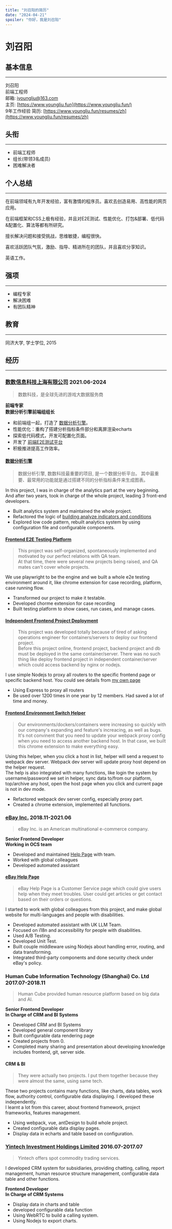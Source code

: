 ```yaml
---
title: "刘召阳的简历"
date: "2024-04-21"
spoiler: "你好，我是刘召阳"
---
```


# 刘召阳

## 基本信息
---
刘召阳  
前端工程师  
邮箱: iyoungliu@163.com  
主页: [https://www.youngliu.fun](https://www.youngliu.fun/)  
9年工作经验
简历: [https://www.youngliu.fun/resumes/zh](https://www.youngliu.fun/resumes/zh)

## 头衔
---
* 前端工程师
* 组长(带领3名成员)
* 困难解决者

## 个人总结
---
在前端领域有九年开发经验，富有激情的程序员。喜欢去创造易用、高性能的网页应用。

在前端框架和CSS上极有经验，并且对E2E测试、性能优化、打包&部署、低代码&配置化、算法等都有所研究。

擅长解决问题和接受挑战，思维敏捷，编程很快。

喜欢活跃团队气氛，激励、指导、精进所在的团队，并且喜欢分享知识。

英语工作。

## 强项
---
* 编程专家
* 解决困难
* 有团队精神

## 教育
---
同济大学, 学士学位, 2015

## 经历
---
### [数数信息科技上海有限公司](https://www.thinkingdata.cn/) 2021.06-2024
> 数数科技，是全球先进的游戏大数据服务商  

**前端专家**  
**数据分析引擎前端组组长**
* 和前端组一起，打造了 [数据分析引擎](https://demo-ta.thinkingdata.cn/demo/index.html)。 
* 性能优化：重构了搭建分析指标条件部分和离屏渲染echarts
* 探索低代码模式，开发可配置化页面。
* 开发了 [前端E2E测试平台](https://www.youngliu.fun/posts/frontend-e2e-test)
* 积极推进提高工作效率。

#### [数据分析引擎](https://demo-ta.thinkingdata.cn/demo/index.html)
> 数据分析引擎, 数数科技最重要的项目, 是一个数据分析平台。 其中最重要、最常用的功能就是通过搭建不同的分析指标条件来生成图表。

In this project, I was in charge of the analytics part at the very beginning. And after two years, took in charge of the whole project, leading 3 front-end developers.
* Built analytics system and maintained the whole project.
* Refactored the logic of [building analyze indicators and conditions](https://www.youngliu.fun/posts/b2b-data)
* Explored low code pattern, rebuilt analytics system by using configuration file and configurable components.

#### [Frontend E2E Testing Platform](https://www.youngliu.fun/posts/frontend-e2e-test)
> This project was self-organized, spontaneously implemented and motivated by our perfect relations with QA team.  
  At that time, there were several new projects being raised, and QA mates can't cover whole projects.

We use playwright to be the engine and we built a whole e2e testing environment around it, like chrome extension for case recording, platform, case running flow.
* Transformed our project to make it testable.
* Developed chorme extension for case recording
* Built testing platform to show cases, run cases, and manage cases.

#### [Independent Frontend Project Deployment](https://www.youngliu.fun/posts/frontend-envs)
> This project was developed totally because of tired of asking operations engineer for containers/servers to deploy our frontend project.  
  Before this project online, frontend project, backend project and db must be deployed in the same container/server. There was no such thing like deploy frontend project in independent container/server which could access backend by nginx or nodejs.

I use simple Nodejs to proxy all routers to the specific frontend page or specific backend host. You could see details from [my own page](https://www.youngliu.fun/posts/frontend-envs)
* Using Express to proxy all routers
* Be used over 1200 times in one year by 12 members. Had saved a lot of time and money.

#### [Frontend Environment Switch Helper](https://www.youngliu.fun/posts/env-switch)
> Our environments/dockers/containers were increasing so quickly with our company's expanding and feature's increacing, as well as bugs. 
  It's not convinent that you need to update your webpack proxy config when you need to access another backend host.
  In that case, we built this chrome extension to make everything easy.

Using this helper, when you click a host in list, helper will send a request to webpack dev server. Webpack dev server will update proxy host depend on the helper request.  
The help is also integrated with many functions, like login the system by username/password we set in helper, sync data to/from our platform, top/archive any host, open the host page when you click and current page is not in dev mode.
* Refactored webpack dev server config, especially proxy part.
* Created a chrome extension, implemented all functions.

### [eBay Inc.](https://www.ebay.com) 2018.11-2021.06
> eBay Inc. is an American multinational e-commerce company.

**Senior Frontend Developer**  
**Working in OCS team**
* Developed and maintained [Help Page](https://www.ebay.com/help/home) with team.
* Worked with global colleagues
* Developed automated assistant 

#### [eBay Help Page](https://www.ebay.com/help/home)
> eBay Help Page is a Customer Service page which could give users help when they meet troubles.
  User could get articles or get contact based on their orders or questions.

I started to work with global colleagues from this project, and make global website for multi-languages and people with disabilities.  

* Developed automated assistant with UK LLM Team.
* Focused on i18n and accessibility for people with disabilities.
* Used A/B Testing.
* Developed Unit Test.
* Built couple middleware using Nodejs about handling error, routing, and data transforming.
* Integrated third-party components and done security check under eBay's policy.

### Human Cube Information Technology (Shanghai) Co. Ltd 2017.07-2018.11
> Human Cube provided human resource platform based on big data and AI.

**Senior Frontend Developer**  
**In Charge of CRM and BI Systems**

* Developed CRM and BI Systems
* Developed general component library
* Built configurable data rendering page
* Created projects from 0.
* Completed many sharing and presentation about developing knowledge includes frontend, git, server side.

#### CRM & BI
> They were actually two projects. I put them together because they were almost the same, using same tech.

These two projects contains many functions, like charts, data tables, work flow, authority control, configurable data displaying. I developed these independently.  
I learnt a lot from this career, about frontend framework, project frameworks, features management.

* Using webpack, vue, antDesign to build whole project.
* Created configurable data display pages.
* Display data in echarts and table based on configuration.

### [Yintech Investment Holdings Limited](https://www.yintech.cn) 2016.07-2017.07
> Yintech offers spot commodity trading services.

I developed CRM system for subsidiaries, providing chatting, calling, report management, human resource structure management, configurable data table and other functions.  

**Frontend Developer**  
**In Charge of CRM Systems**

* Display data in charts and table
* developed configurable data function
* Using WebRTC to build a calling system.
* Using Nodejs to export charts.

